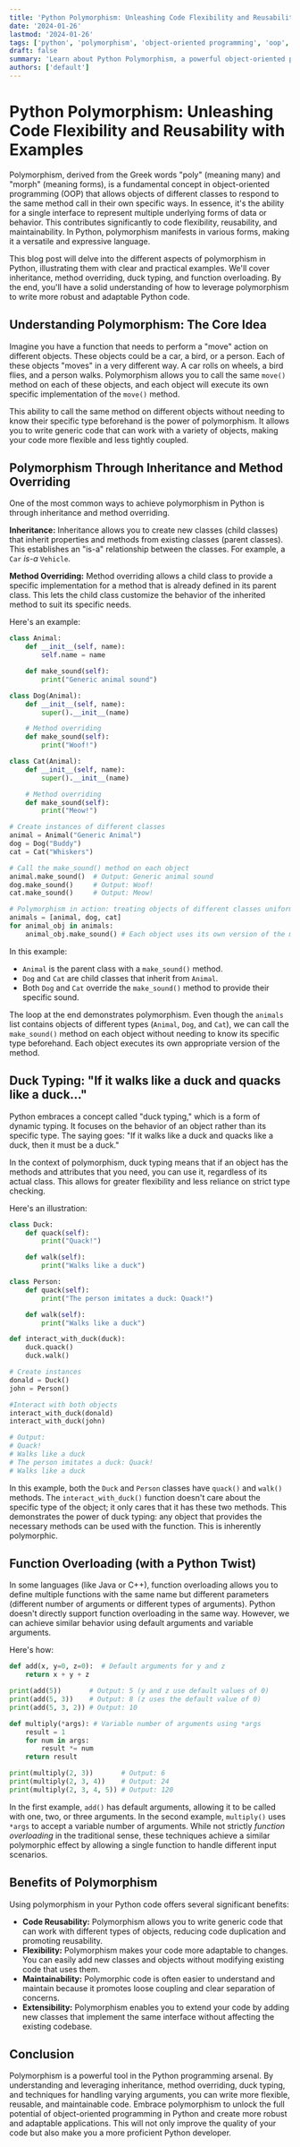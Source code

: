 ```yaml
---
title: 'Python Polymorphism: Unleashing Code Flexibility and Reusability with Examples'
date: '2024-01-26'
lastmod: '2024-01-26'
tags: ['python', 'polymorphism', 'object-oriented programming', 'oop', 'inheritance', 'duck typing', 'function overloading', 'method overriding', 'code reusability', 'python tutorial']
draft: false
summary: 'Learn about Python Polymorphism, a powerful object-oriented programming concept that allows objects of different classes to be treated as objects of a common type. Explore examples of inheritance, method overriding, duck typing, and function overloading to write more flexible and reusable Python code.'
authors: ['default']
---
```


# Python Polymorphism: Unleashing Code Flexibility and Reusability with Examples

Polymorphism, derived from the Greek words "poly" (meaning many) and "morph" (meaning forms), is a fundamental concept in object-oriented programming (OOP) that allows objects of different classes to respond to the same method call in their own specific ways.  In essence, it's the ability for a single interface to represent multiple underlying forms of data or behavior.  This contributes significantly to code flexibility, reusability, and maintainability.  In Python, polymorphism manifests in various forms, making it a versatile and expressive language.

This blog post will delve into the different aspects of polymorphism in Python, illustrating them with clear and practical examples. We'll cover inheritance, method overriding, duck typing, and function overloading. By the end, you'll have a solid understanding of how to leverage polymorphism to write more robust and adaptable Python code.

## Understanding Polymorphism: The Core Idea

Imagine you have a function that needs to perform a "move" action on different objects.  These objects could be a car, a bird, or a person.  Each of these objects "moves" in a very different way.  A car rolls on wheels, a bird flies, and a person walks.  Polymorphism allows you to call the same `move()` method on each of these objects, and each object will execute its own specific implementation of the `move()` method.

This ability to call the same method on different objects without needing to know their specific type beforehand is the power of polymorphism.  It allows you to write generic code that can work with a variety of objects, making your code more flexible and less tightly coupled.

## Polymorphism Through Inheritance and Method Overriding

One of the most common ways to achieve polymorphism in Python is through inheritance and method overriding.

**Inheritance:** Inheritance allows you to create new classes (child classes) that inherit properties and methods from existing classes (parent classes). This establishes an "is-a" relationship between the classes. For example, a `Car` *is-a* `Vehicle`.

**Method Overriding:** Method overriding allows a child class to provide a specific implementation for a method that is already defined in its parent class.  This lets the child class customize the behavior of the inherited method to suit its specific needs.

Here's an example:

```python
class Animal:
    def __init__(self, name):
        self.name = name

    def make_sound(self):
        print("Generic animal sound")

class Dog(Animal):
    def __init__(self, name):
        super().__init__(name)

    # Method overriding
    def make_sound(self):
        print("Woof!")

class Cat(Animal):
    def __init__(self, name):
        super().__init__(name)

    # Method overriding
    def make_sound(self):
        print("Meow!")

# Create instances of different classes
animal = Animal("Generic Animal")
dog = Dog("Buddy")
cat = Cat("Whiskers")

# Call the make_sound() method on each object
animal.make_sound()  # Output: Generic animal sound
dog.make_sound()     # Output: Woof!
cat.make_sound()     # Output: Meow!

# Polymorphism in action: treating objects of different classes uniformly
animals = [animal, dog, cat]
for animal_obj in animals:
    animal_obj.make_sound() # Each object uses its own version of the method
```

In this example:

*   `Animal` is the parent class with a `make_sound()` method.
*   `Dog` and `Cat` are child classes that inherit from `Animal`.
*   Both `Dog` and `Cat` override the `make_sound()` method to provide their specific sound.

The loop at the end demonstrates polymorphism.  Even though the `animals` list contains objects of different types (`Animal`, `Dog`, and `Cat`), we can call the `make_sound()` method on each object without needing to know its specific type beforehand.  Each object executes its own appropriate version of the method.

## Duck Typing: "If it walks like a duck and quacks like a duck..."

Python embraces a concept called "duck typing," which is a form of dynamic typing. It focuses on the behavior of an object rather than its specific type.  The saying goes: "If it walks like a duck and quacks like a duck, then it must be a duck."

In the context of polymorphism, duck typing means that if an object has the methods and attributes that you need, you can use it, regardless of its actual class. This allows for greater flexibility and less reliance on strict type checking.

Here's an illustration:

```python
class Duck:
    def quack(self):
        print("Quack!")

    def walk(self):
        print("Walks like a duck")

class Person:
    def quack(self):
        print("The person imitates a duck: Quack!")

    def walk(self):
        print("Walks like a duck")

def interact_with_duck(duck):
    duck.quack()
    duck.walk()

# Create instances
donald = Duck()
john = Person()

#Interact with both objects
interact_with_duck(donald)
interact_with_duck(john)

# Output:
# Quack!
# Walks like a duck
# The person imitates a duck: Quack!
# Walks like a duck
```

In this example, both the `Duck` and `Person` classes have `quack()` and `walk()` methods. The `interact_with_duck()` function doesn't care about the specific type of the object; it only cares that it has these two methods.  This demonstrates the power of duck typing: any object that provides the necessary methods can be used with the function.  This is inherently polymorphic.

## Function Overloading (with a Python Twist)

In some languages (like Java or C++), function overloading allows you to define multiple functions with the same name but different parameters (different number of arguments or different types of arguments).  Python doesn't directly support function overloading in the same way. However, we can achieve similar behavior using default arguments and variable arguments.

Here's how:

```python
def add(x, y=0, z=0):  # Default arguments for y and z
    return x + y + z

print(add(5))       # Output: 5 (y and z use default values of 0)
print(add(5, 3))    # Output: 8 (z uses the default value of 0)
print(add(5, 3, 2)) # Output: 10

def multiply(*args): # Variable number of arguments using *args
    result = 1
    for num in args:
        result *= num
    return result

print(multiply(2, 3))       # Output: 6
print(multiply(2, 3, 4))    # Output: 24
print(multiply(2, 3, 4, 5)) # Output: 120
```

In the first example, `add()` has default arguments, allowing it to be called with one, two, or three arguments. In the second example, `multiply()` uses `*args` to accept a variable number of arguments.  While not strictly *function overloading* in the traditional sense, these techniques achieve a similar polymorphic effect by allowing a single function to handle different input scenarios.

## Benefits of Polymorphism

Using polymorphism in your Python code offers several significant benefits:

*   **Code Reusability:** Polymorphism allows you to write generic code that can work with different types of objects, reducing code duplication and promoting reusability.
*   **Flexibility:**  Polymorphism makes your code more adaptable to changes. You can easily add new classes and objects without modifying existing code that uses them.
*   **Maintainability:** Polymorphic code is often easier to understand and maintain because it promotes loose coupling and clear separation of concerns.
*   **Extensibility:**  Polymorphism enables you to extend your code by adding new classes that implement the same interface without affecting the existing codebase.

## Conclusion

Polymorphism is a powerful tool in the Python programming arsenal. By understanding and leveraging inheritance, method overriding, duck typing, and techniques for handling varying arguments, you can write more flexible, reusable, and maintainable code. Embrace polymorphism to unlock the full potential of object-oriented programming in Python and create more robust and adaptable applications. This will not only improve the quality of your code but also make you a more proficient Python developer.